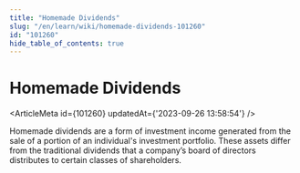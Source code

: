 ```yaml
---
title: "Homemade Dividends"
slug: "/en/learn/wiki/homemade-dividends-101260"
id: "101260"
hide_table_of_contents: true
---
```



# Homemade Dividends

<ArticleMeta id={101260} updatedAt={'2023-09-26 13:58:54'} />
<div className='border-solid border-b border-t-0 my-4 border-[var(--ifm-color-gray-300)]' />

Homemade dividends are a form of investment income generated from the sale of a portion of an individual's investment portfolio. These assets differ from the traditional dividends that a company’s board of directors distributes to certain classes of shareholders.
